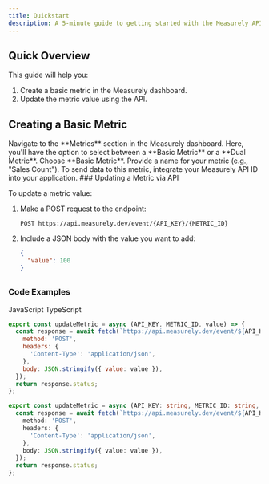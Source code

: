 ```yaml
---
title: Quickstart
description: A 5-minute guide to getting started with the Measurely API.
---
```


## Quick Overview

This guide will help you:

1. Create a basic metric in the Measurely dashboard.
2. Update the metric value using the API.

## Creating a Basic Metric

<Stepper>
  <StepperItem title='Step 1: Access the Metrics Page'>
    Navigate to the **Metrics** section in the Measurely dashboard.
  </StepperItem>
  <StepperItem title='Step 2: Click Create Metric'>
    Here, you'll have the option to select between a **Basic Metric** or a
    **Dual Metric**. Choose **Basic Metric**.
  </StepperItem>
  <StepperItem title='Step 3: Enter Metric Details'>
    Provide a name for your metric (e.g., "Sales Count").
  </StepperItem>
  <StepperItem title='Step 4: API ID Integration'>
    To send data to this metric, integrate your Measurely API ID into your
    application.
  </StepperItem>
</Stepper>
### Updating a Metric via API

To update a metric value:

1. Make a POST request to the endpoint:

   ```
   POST https://api.measurely.dev/event/{API_KEY}/{METRIC_ID}
   ```

2. Include a JSON body with the value you want to add:

   ```json
   {
     "value": 100
   }
   ```
##

### Code Examples

<Tabs defaultValue="javascript" className="pt-5 pb-1">
  <TabsList>
    <TabsTrigger value="javascript">JavaScript</TabsTrigger>
    <TabsTrigger value="typescript">TypeScript</TabsTrigger>
  </TabsList>
  <TabsContent value="javascript">

```javascript
export const updateMetric = async (API_KEY, METRIC_ID, value) => {
  const response = await fetch(`https://api.measurely.dev/event/${API_KEY}/${METRIC_ID}`, {
    method: 'POST',
    headers: {
      'Content-Type': 'application/json',
    },
    body: JSON.stringify({ value: value }),
  });
  return response.status;
};
```

  </TabsContent>
  <TabsContent value="typescript">

```typescript
export const updateMetric = async (API_KEY: string, METRIC_ID: string, value: number): Promise<number> => {
  const response = await fetch(`https://api.measurely.dev/event/${API_KEY}/${METRIC_ID}`, {
    method: 'POST',
    headers: {
      'Content-Type': 'application/json',
    },
    body: JSON.stringify({ value: value }),
  });
  return response.status;
};
```

  </TabsContent>
</Tabs>
